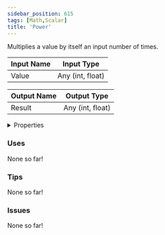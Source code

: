 ```yaml
---
sidebar_position: 615
tags: [Math,Scalar]
title: 'Power'
---
```


Multiplies a value by itself an input number of times.



<DocusaurusSvg />

| Input Name | Input Type |
|-----------|-----------|
| Value | Any (int, float) |

| Output Name | Output Type |
|-----------|-----------|
| Result | Any (int, float) |


<details>
  <summary>Properties</summary>
  <div>
    <div>
    <table>
      <thead>
        <tr>
          <th>Is beta required?</th>
          <th>No</th>
        </tr>
        <tr>
          <th>Is this chip a trolling risk?</th>
          <th>No</th>
        </tr>
        <tr>
          <th>Is this chip a role assignment risk?</th>
          <th>No</th>
        </tr>
        <tr>
          <th>Chip UUID</th>
          <th>288d4e89-ebed-41ed-a522-4c79bd48471a</th>
        </tr>
        <tr>
          <th>Room availability</th>
          <th>Available everywhere</th>
        </tr>
      </thead>
    </table>
    </div>
  </div>
</details>

### Uses

None so far!

### Tips

None so far!

### Issues

None so far!